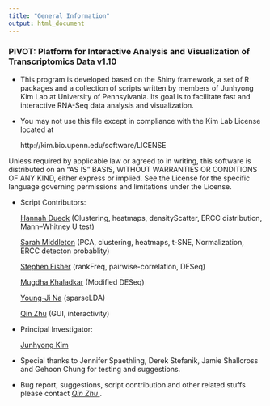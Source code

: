 ```yaml
---
title: "General Information"
output: html_document
---
```


### PIVOT: Platform for Interactive Analysis and Visualization of Transcriptomics Data v1.10

* This program is developed based on the Shiny framework, a set of R packages and a collection of scripts written by members of Junhyong Kim Lab at University of Pennsylvania. Its goal is to facilitate fast and interactive RNA-Seq data analysis and visualization. 

* You may not use this file except in compliance with the Kim Lab License located at

     http://kim.bio.upenn.edu/software/LICENSE

 Unless required by applicable law or agreed to in writing, this
 software is distributed on an "AS IS" BASIS, WITHOUT WARRANTIES OR
 CONDITIONS OF ANY KIND, either express or implied.  See the License
 for the specific language governing permissions and limitations
 under the License.
 
* Script Contributors:

    <a href="mailto:hdueck@mail.med.upenn.edu" class="btn btn-primary">Hannah Dueck</a> (Clustering, heatmaps, densityScatter, ERCC distribution, Mann–Whitney U test)

    <a href="mailto:s.a.middlet@gmail.com"  class="btn btn-primary">Sarah Middleton</a> (PCA, clustering, heatmaps, t-SNE, Normalization, ERCC detecton probablity)
    
    <a href="mailto:safisher@sas.upenn.edu" class="btn btn-primary">Stephen Fisher</a> (rankFreq, pairwise-correlation, DESeq)
    
    <a href="mailto:mugdhak@mail.med.upenn.edu" class="btn btn-primary">Mugdha Khaladkar</a> (Modified DESeq)
    
    <a href="mailto:youngji@sas.upenn.edu" class="btn btn-primary">Young-Ji Na</a> (sparseLDA)
    
    <a href="mailto:qinzhu@outlook.com" class="btn btn-primary">Qin Zhu</a> (GUI, interactivity)
    
* Principal Investigator:

     <a href="mailto:junhyong@sas.upenn.edu" class="btn btn-primary">Junhyong Kim</a> 

* Special thanks to Jennifer Spaethling, Derek Stefanik, Jamie Shallcross and Gehoon Chung for testing and suggestions. 

* Bug report, suggestions, script contribution and other related stuffs please contact <a href="mailto:qinzhu@outlook.com">*Qin Zhu* </a>.


<br>
<br>
